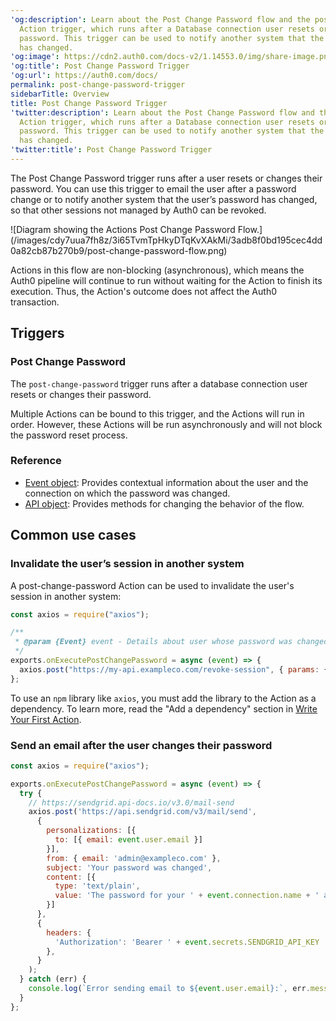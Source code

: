 ---
'og:description': Learn about the Post Change Password flow and the post-change-password
  Action trigger, which runs after a Database connection user resets or changes their
  password. This trigger can be used to notify another system that the user’s password
  has changed.
'og:image': https://cdn2.auth0.com/docs-v2/1.14553.0/img/share-image.png
'og:title': Post Change Password Trigger
'og:url': https://auth0.com/docs/
permalink: post-change-password-trigger
sidebarTitle: Overview
title: Post Change Password Trigger
'twitter:description': Learn about the Post Change Password flow and the post-change-password
  Action trigger, which runs after a Database connection user resets or changes their
  password. This trigger can be used to notify another system that the user’s password
  has changed.
'twitter:title': Post Change Password Trigger
---
The Post Change Password trigger runs after a user resets or changes their password. You can use this trigger to email the user after a password change or to notify another system that the user’s password has changed, so that other sessions not managed by Auth0 can be revoked.

<Frame>![Diagram showing the Actions Post Change Password Flow.](/images/cdy7uua7fh8z/3i65TvmTpHkyDTqKvXAkMi/3adb8f0bd195cec4dd0a82cb87b270b9/post-change-password-flow.png)</Frame>

Actions in this flow are non-blocking (asynchronous), which means the Auth0 pipeline will continue to run without waiting for the Action to finish its execution. Thus, the Action's outcome does not affect the Auth0 transaction.

## Triggers

### Post Change Password

The `post-change-password` trigger runs after a database connection user resets or changes their password.

Multiple Actions can be bound to this trigger, and the Actions will run in order. However, these Actions will be run asynchronously and will not block the password reset process.

### Reference

* [Event object](/docs/customize/actions/explore-triggers/password-reset-triggers/post-change-password-trigger/post-change-password-event-object): Provides contextual information about the user and the connection on which the password was changed.
* [API object](/docs/customize/actions/explore-triggers/password-reset-triggers/post-change-password-trigger/post-change-password-api-object): Provides methods for changing the behavior of the flow.

## Common use cases

### Invalidate the user’s session in another system

A post-change-password Action can be used to invalidate the user's session in another system:

```javascript lines
const axios = require("axios");

/**
 * @param {Event} event - Details about user whose password was changed.
 */
exports.onExecutePostChangePassword = async (event) => {
  axios.post("https://my-api.exampleco.com/revoke-session", { params: { email: event.user.email }});
};
```






<Callout icon="file-lines" color="#0EA5E9" iconType="regular">

To use an `npm` library like `axios`, you must add the library to the Action as a dependency. To learn more, read the "Add a dependency" section in [Write Your First Action](/docs/customize/actions/write-your-first-action).

</Callout>

### Send an email after the user changes their password

```javascript lines expandable
const axios = require("axios");

exports.onExecutePostChangePassword = async (event) => {
  try {
    // https://sendgrid.api-docs.io/v3.0/mail-send
    axios.post('https://api.sendgrid.com/v3/mail/send',
      {
        personalizations: [{
          to: [{ email: event.user.email }]
        }],
        from: { email: 'admin@exampleco.com' },
        subject: 'Your password was changed',
        content: [{
          type: 'text/plain',
          value: 'The password for your ' + event.connection.name + ' account ' + event.user.email + ' was recently changed.'
        }]
      },
      {
        headers: {
          'Authorization': 'Bearer ' + event.secrets.SENDGRID_API_KEY
        },
      }
    );
  } catch (err) {
    console.log(`Error sending email to ${event.user.email}:`, err.message)
  }
};
```



